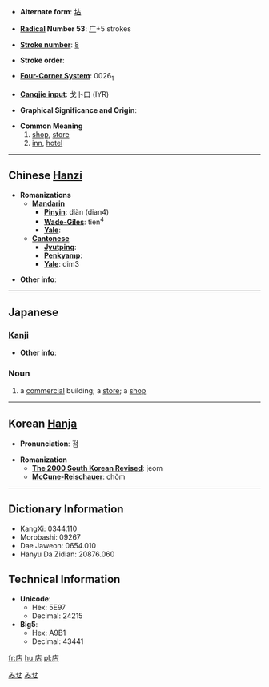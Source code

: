 * '''Alternate form''': [[坫]]

* '''[[Wiktionary:Chinese radical index| Radical]] Number 53''': [[Wiktionary:Chinese radical index 广|广]]+5 strokes

* '''[[Wiktionary:Chinese total strokes index|Stroke number]]''': [[Wiktionary:Chinese total strokes index 8|8]]

* '''Stroke order''': 

* '''[[Wiktionary:Chinese four corner index|Four-Corner System]]''': 0026<sub>1</sub>

* '''[[Wiktionary:Chinese Cangjie index|Cangjie input]]''': 戈卜口 (IYR)

* '''Graphical Significance and Origin''': 

* '''Common Meaning'''
*#[[shop]], [[store]]
*# [[inn]], [[hotel]]


----

== Chinese [[Hanzi]] ==

* '''Romanizations'''
** '''[[Mandarin]]'''
*** '''[[Pinyin]]''': diàn (dian4)
*** '''[[Wade-Giles]]''': tien<sup>4</sup>
*** '''[[Yale]]''': 
** '''[[Cantonese]]'''
*** '''[[Jyutping]]''':
*** '''[[Penkyamp]]''': 
*** '''[[Yale]]''': dim3

* '''Other info''': 

----

== Japanese ==
[[Category:1000_Japanese_basic_words|みせ]]
[[Category:Japanese language|みせ]]
=== [[Kanji]] ===
{{kanji
|[[てん]] (ten)
|[[みせ]] (mise), [[たな]] (tana)
}}
* '''Other info''':  

=== Noun ===
{{janoun|みせ|mise}}
# a [[commercial]] building; a [[store]]; a [[shop]]
----

== Korean [[Hanja]] ==

* '''Pronunciation''': 점

* '''Romanization'''
** '''[[The 2000 South Korean Revised Romanization|The 2000 South Korean Revised]]''': jeom
** '''[[McCune-Reischauer]]''': chŏm

----

== Dictionary Information ==

* KangXi: 0344.110
* Morobashi: 09267
* Dae Jaweon: 0654.010
* Hanyu Da Zidian: 20876.060

== Technical Information ==

* '''Unicode''':
** Hex: 5E97
** Decimal: 24215
* '''Big5''':
** Hex: A9B1
** Decimal: 43441

[[fr:店]]
[[hu:店]]
[[pl:店]]